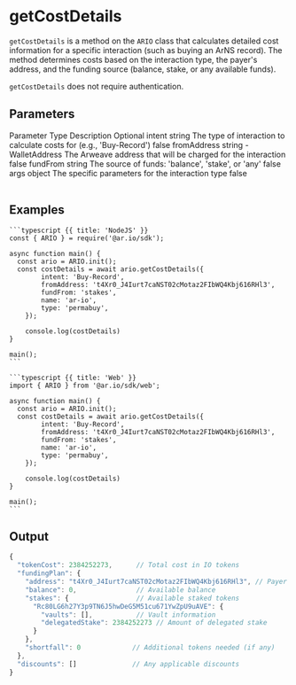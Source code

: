 
<HeroPattern />

# getCostDetails

`getCostDetails` is a method on the `ARIO` class that calculates detailed cost information for a specific interaction (such as buying an ArNS record). The method determines costs based on the interaction type, the payer's address, and the funding source (balance, stake, or any available funds).

`getCostDetails` does not require authentication.

## Parameters

<Table>
  <Table.Head>
    <Table.Row>
      <Table.Header>Parameter</Table.Header>
      <Table.Header>Type</Table.Header>
      <Table.Header>Description</Table.Header>
      <Table.Header>Optional</Table.Header>
    </Table.Row>
  </Table.Head>
  <Table.Body>
    <Table.Row>
      <Table.Cell className="font-semibold">intent</Table.Cell>
      <Table.Cell>string</Table.Cell>
      <Table.Cell>The type of interaction to calculate costs for (e.g., 'Buy-Record')</Table.Cell>
      <Table.Cell>false</Table.Cell>
    </Table.Row>
    <Table.Row>
      <Table.Cell className="font-semibold">fromAddress</Table.Cell>
      <Table.Cell>string - WalletAddress</Table.Cell>
      <Table.Cell>The Arweave address that will be charged for the interaction</Table.Cell>
      <Table.Cell>false</Table.Cell>
    </Table.Row>
    <Table.Row>
      <Table.Cell className="font-semibold">fundFrom</Table.Cell>
      <Table.Cell>string</Table.Cell>
      <Table.Cell>The source of funds: 'balance', 'stake', or 'any'</Table.Cell>
      <Table.Cell>false</Table.Cell>
    </Table.Row>
    <Table.Row>
      <Table.Cell className="font-semibold">args</Table.Cell>
      <Table.Cell>object</Table.Cell>
      <Table.Cell>The specific parameters for the interaction type</Table.Cell>
      <Table.Cell>false</Table.Cell>
    </Table.Row>
  </Table.Body>
</Table>

## Examples

<CodeGroup title="getCostDetails">

    ```typescript {{ title: 'NodeJS' }}
    const { ARIO } = require('@ar.io/sdk');

    async function main() {
      const ario = ARIO.init();
      const costDetails = await ario.getCostDetails({
            intent: 'Buy-Record',
            fromAddress: 't4Xr0_J4Iurt7caNST02cMotaz2FIbWQ4Kbj616RHl3',
            fundFrom: 'stakes',
            name: 'ar-io',
            type: 'permabuy',
        });

        console.log(costDetails)
    }

    main();
    ```

    ```typescript {{ title: 'Web' }}
    import { ARIO } from '@ar.io/sdk/web';

    async function main() {
      const ario = ARIO.init();
      const costDetails = await ario.getCostDetails({
            intent: 'Buy-Record',
            fromAddress: 't4Xr0_J4Iurt7caNST02cMotaz2FIbWQ4Kbj616RHl3',
            fundFrom: 'stakes',
            name: 'ar-io',
            type: 'permabuy',
        });

        console.log(costDetails)
    }

    main();
    ```

</CodeGroup>

## Output

```js
{
  "tokenCost": 2384252273,      // Total cost in IO tokens
  "fundingPlan": {
    "address": "t4Xr0_J4Iurt7caNST02cMotaz2FIbWQ4Kbj616RHl3", // Payer's address
    "balance": 0,               // Available balance
    "stakes": {                 // Available staked tokens
      "Rc80LG6h27Y3p9TN6J5hwDeG5M51cu671YwZpU9uAVE": {
        "vaults": [],           // Vault information
        "delegatedStake": 2384252273 // Amount of delegated stake
      }
    },
    "shortfall": 0             // Additional tokens needed (if any)
  },
  "discounts": []              // Any applicable discounts
}
```